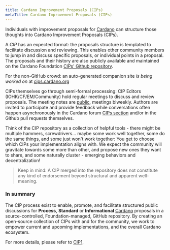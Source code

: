 ```yaml
---
title: Cardano Improvement Proposals (CIPs)
metaTitle: Cardano Improvement Proposals (CIPs)
---
```


Individuals with improvement proposals for [Cardano](https://github.com/input-output-hk/cardano-documentation/pull/159) can structure those thoughts into Cardano Improvement Proposals (CIPs).  

A *CIP* has an expected format: the proposals structure is templated to facilitate discussion and reviewing. This enables other community members to jump in and discuss specific proposals, or individual points in a proposal. The proposals and their history are also publicly available and maintained on the Cardano Foundation [CIPs' Github repository](https://github.com/cardano-foundation/CIPs).  

For the non-GitHub crowd: an auto-generated companion site *is being worked on* at [cips.cardano.org](https://cips.cardano.org) 

CIPs themselves go through semi-formal processing: CIP Editors (IOHK/CF/EM/Community) hold regular meetings to discuss and review proposals. The meeting notes are [public](https://github.com/cardano-foundation/CIPs/tree/master/BiweeklyMeetings), meetings biweekly. Authors are invited to participate and provide feedback while conversations often happen asynchronously in the Cardano forum [CIPs section](https://forum.cardano.org/c/english/cips/122) and/or in the Github pull requests themselves.  

Think of the CIP repository as a collection of helpful tools - there might be multiple hammers, screwdrivers... maybe some work well together, some do the same things, and some just won't work together: You get to choose which CIPs your implementation aligns with. We expect the community will gravitate towards some more than other, and propose new ones they want to share, and some naturally cluster - emerging behaviors and decentralization!  

> Keep in mind: A CIP merged into the repository does not constitute any kind of endorsement beyond structural and apparent well-meaning.  

### In summary

The CIP process exist to enable, promote, and facilitate structured public discussions for **Process**, **Standard** or **Informational** [Cardano](https://cardano.org/) proposals in a source-controlled, Foundation-managed, GitHub repository. By creating an open-source collection of CIPs with and for the community, we work to empower current and upcoming implementations, and the overall Cardano ecosystem.  

For more details, please refer to [CIP1](https://github.com/cardano-foundation/CIPs/blob/master/CIP-0001/CIP-0001.md/).  


